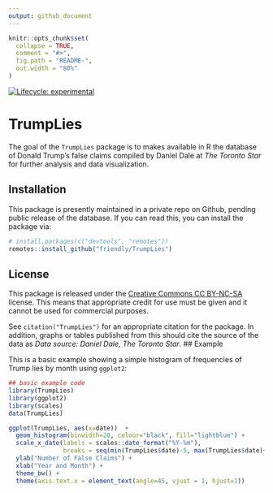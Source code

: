 ```yaml
---
output: github_document
---
```


```r
knitr::opts_chunk$set(
  collapse = TRUE,
  comment = "#>",
  fig.path = "README-",
  out.width = "80%"
)
```

<!-- badges: start -->
[![Lifecycle: experimental](https://img.shields.io/badge/lifecycle-experimental-orange.svg)](https://www.tidyverse.org/lifecycle/#experimental)
<!-- badges: end -->

# TrumpLies

The goal of the `TrumpLies` package is to makes available in R the database of Donald Trump's false claims
    compiled by Daniel Dale at *The Toronto Star* for further analysis
    and data visualization.

## Installation

This package is presently maintained in a private repo on Github, pending public release of the 
database. If you can read this, you can install the package via:

```r
# install.packages(c("devtools", "remotes"))
remotes::install_github("friendly/TrumpLies")
```

## License

This package is released under the [Creative Commons CC BY-NC-SA](https://creativecommons.org/licenses/by-nc-sa/2.0/ca/)
license.  This means that appropriate credit for use must be given and
it cannot be used for commercial purposes. 

See `citation("TrumpLies")` for an appropriate citation for the package.  In addition, graphs or tables published from
this should cite the source of the data as *Data source: Daniel Dale, The Toronto Star*.
## Example

This is a basic example showing a simple histogram of frequencies of Trump lies by month using `ggplot2`:

```r
## basic example code
library(TrumpLies)
library(ggplot2)
library(scales)
data(TrumpLies)

ggplot(TrumpLies, aes(x=date))  +
  geom_histogram(binwidth=20, colour="black", fill="lightblue") +
  scale_x_date(labels = scales::date_format("%Y-%m"),
               breaks = seq(min(TrumpLies$date)-5, max(TrumpLies$date)+5, 30)) +
  ylab("Number of False Claims") + 
  xlab("Year and Month") +
  theme_bw() + 
  theme(axis.text.x = element_text(angle=45, vjust = 1, hjust=1))

```

